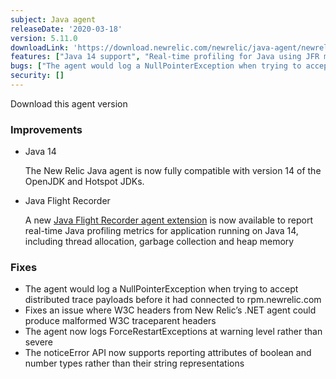 ```yaml
---
subject: Java agent
releaseDate: '2020-03-18'
version: 5.11.0
downloadLink: 'https://download.newrelic.com/newrelic/java-agent/newrelic-agent/5.11.0/'
features: ["Java 14 support", "Real-time profiling for Java using JFR metrics extension"]
bugs: ["The agent would log a NullPointerException when trying to accept distributed trace payloads before it had connected", "Fixes an issue where W3C headers from New Relic’s .NET agent could produce malformed W3C traceparent headers", "The agent now logs ForceRestartExceptions at warning level rather than severe", "The noticeError API now supports reporting attributes of boolean and number types"]
security: []
---
```


<ButtonGroup>
  <ButtonLink
    role="button"
    to="https://download.newrelic.com/newrelic/java-agent/newrelic-agent/5.11.0/"
    variant="primary"
  >
    Download this agent version
  </ButtonLink>
</ButtonGroup>

### Improvements

* Java 14

  The New Relic Java agent is now fully compatible with version 14 of the OpenJDK and Hotspot JDKs.
* Java Flight Recorder

  A new [Java Flight Recorder agent extension](https://docs.newrelic.com/docs/agents/java-agent/features/real-time-java-profiling-using-jfr-metrics) is now available to report real-time Java profiling metrics for application running on Java 14, including thread allocation, garbage collection and heap memory

### Fixes

* The agent would log a NullPointerException when trying to accept distributed trace payloads before it had connected to rpm.newrelic.com
* Fixes an issue where W3C headers from New Relic’s .NET agent could produce malformed W3C traceparent headers
* The agent now logs ForceRestartExceptions at warning level rather than severe
* The noticeError API now supports reporting attributes of boolean and number types rather than their string representations
